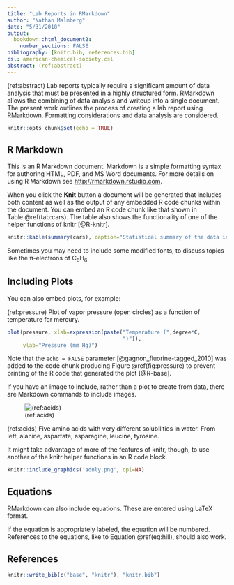 ```yaml
---
title: "Lab Reports in RMarkdown"
author: "Nathan Malmberg"
date: "5/31/2018"
output: 
  bookdown::html_document2:
    number_sections: FALSE
bibliography: [knitr.bib, references.bib]
csl: american-chemical-society.csl
abstract: (ref:abstract)
---
```


(ref:abstract) Lab reports typically require a significant amount of data analysis that must be presented in a highly structured form. RMarkdown allows the combining of data analysis and writeup into a single document. The present work outlines the process of creating a lab report using RMarkdown. Formatting considerations and data analysis are considered.

```r
knitr::opts_chunk$set(echo = TRUE)
```

## R Markdown

This is an R Markdown document. Markdown is a simple formatting syntax for authoring HTML, PDF, and MS Word documents. For more details on using R Markdown see <http://rmarkdown.rstudio.com>.

When you click the **Knit** button a document will be generated that includes both content as well as the output of any embedded R code chunks within the document. You can embed an R code chunk like that shown in Table\ \@ref(tab:cars). The table also shows the functionality of one of the helper functions of knitr [@R-knitr].

```r
knitr::kable(summary(cars), caption="Statistical summary of the data in the built-in data frame cars.")
```

Sometimes you may need to include some modified fonts, to discuss topics like the &pi;-electrons of C~6~H~6~.

## Including Plots

You can also embed plots, for example:

(ref:pressure) Plot of vapor pressure (open circles) as a function of temperature for mercury. 

```r
plot(pressure, xlab=expression(paste("Temperature (",degree*C,
                                     ")")),
     ylab="Pressure (mm Hg)")
```

Note that the `echo = FALSE` parameter [@gagnon_fluorine-tagged_2010] was added to the code chunk producing Figure \@ref(fig:pressure) to prevent printing of the R code that generated the plot [@R-base].

If you have an image to include, rather than a plot to create from data, there are Markdown commands to include images.

![(ref:acids)](adnly.png)

(ref:acids) Five amino acids with very different solubilities in water. From left, alanine, aspartate, asparagine, leucine, tyrosine.

It might take advantage of more of the features of knitr, though, to use another of the knitr helper functions in an R code block.
```r
knitr::include_graphics('adnly.png', dpi=NA)
```


## Equations

RMarkdown can also include equations. These are entered using LaTeX format.

\begin{equation}
  [P]_{bound}=\frac{[P]_{total}[L]^n}{[L]^n+[L]_{0.5}^n}
  (\#eq:hill)
\end{equation}

If the equation is appropriately labeled, the equation will be numbered. References to the equations, like to Equation \@ref(eq:hill), should also work.

## References

```r
knitr::write_bib(c("base", "knitr"), "knitr.bib")
```


